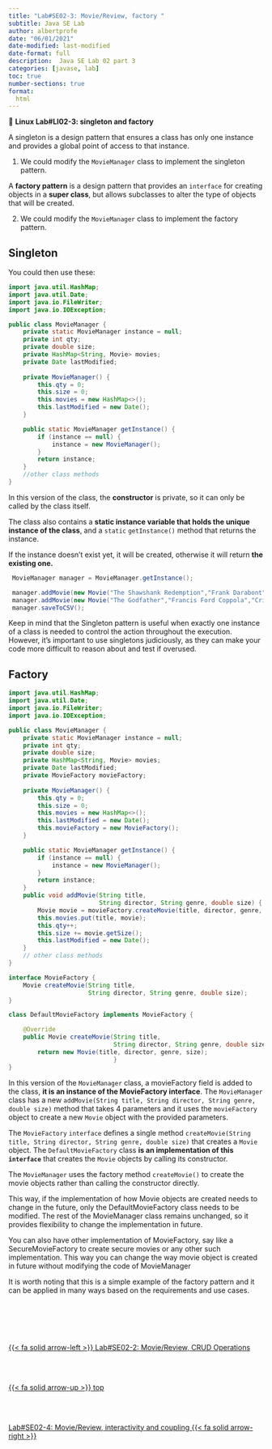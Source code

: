 ```yaml
---
title: "Lab#SE02-3: Movie/Review, factory "
subtitle: Java SE Lab
author: albertprofe
date: "06/01/2021"
date-modified: last-modified
date-format: full
description:  Java SE Lab 02 part 3
categories: [javase, lab]
toc: true
number-sections: true
format:
  html
---
```


::: {.labs}
📘 **Linux Lab#LI02-3: singleton and factory**

A singleton is a design pattern that ensures a class has only one instance and provides a global point of access to that instance.

1. We could modify the `MovieManager` class to implement the singleton pattern.

A **factory pattern** is a design pattern that provides an `interface` for creating objects in a **super class**, but allows subclasses to alter the type of objects that will be created.

2. We could modify the `MovieManager` class to implement the factory pattern.

:::

## Singleton

You could then use these:

```.java
import java.util.HashMap;
import java.util.Date;
import java.io.FileWriter;
import java.io.IOException;

public class MovieManager {
    private static MovieManager instance = null;
    private int qty;
    private double size;
    private HashMap<String, Movie> movies;
    private Date lastModified;
    
    private MovieManager() {
        this.qty = 0;
        this.size = 0;
        this.movies = new HashMap<>();
        this.lastModified = new Date();
    }

    public static MovieManager getInstance() {
        if (instance == null) {
            instance = new MovieManager();
        }
        return instance;
    }
    //other class methods
}
```
In this version of the class, the **constructor** is private, so it can only be called by the class itself.

The class also contains a **static instance variable that holds the unique instance of the class**, and a `static` `getInstance()` method that returns the instance.

If the instance doesn't exist yet, it will be created, otherwise it will return **the existing one.**

```.java
 MovieManager manager = MovieManager.getInstance();

 manager.addMovie(new Movie("The Shawshank Redemption","Frank Darabont","Crime"));
 manager.addMovie(new Movie("The Godfather","Francis Ford Coppola","Crime"));
 manager.saveToCSV();
```

::: {.callout-note}
Keep in mind that the Singleton pattern is useful when exactly one instance of a class is needed to control the action throughout the execution. However, it's important to use singletons judiciously, as they can make your code more difficult to reason about and test if overused.
:::

## Factory

```.java
import java.util.HashMap;
import java.util.Date;
import java.io.FileWriter;
import java.io.IOException;

public class MovieManager {
    private static MovieManager instance = null;
    private int qty;
    private double size;
    private HashMap<String, Movie> movies;
    private Date lastModified;
    private MovieFactory movieFactory;
    
    private MovieManager() {
        this.qty = 0;
        this.size = 0;
        this.movies = new HashMap<>();
        this.lastModified = new Date();
        this.movieFactory = new MovieFactory();
    }

    public static MovieManager getInstance() {
        if (instance == null) {
            instance = new MovieManager();
        }
        return instance;
    }
    public void addMovie(String title,
                         String director, String genre, double size) {
        Movie movie = movieFactory.createMovie(title, director, genre, size);
        this.movies.put(title, movie);
        this.qty++;
        this.size += movie.getSize();
        this.lastModified = new Date();
    }
    // other class methods
}
```

```.java
interface MovieFactory {
    Movie createMovie(String title,
                      String director, String genre, double size);
}
```

```.java
class DefaultMovieFactory implements MovieFactory {

    @Override
    public Movie createMovie(String title,
                             String director, String genre, double size) {
        return new Movie(title, director, genre, size);
                             }
}
```

In this version of the ``MovieManager`` class, a movieFactory field is added to the class, **it is an instance of the MovieFactory interface**. The ``MovieManager`` class has a new ``addMovie(String title, String director, String genre, double size)`` method that takes 4 parameters and it uses the ``movieFactory`` object to create a new ``Movie`` object with the provided parameters.

The ``MovieFactory`` ``interface`` defines a single method ``createMovie(String title, String director, String genre, double size)`` that creates a ``Movie`` object. The ``DefaultMovieFactory`` class **is an implementation of this ``interface``** that creates the ``Movie`` objects by calling its constructor.

::: {.callout-important}
The ``MovieManager`` uses the factory method ``createMovie()`` to create the movie objects rather than calling the constructor directly. 
:::

This way, if the implementation of how Movie objects are created needs to change in the future, only the DefaultMovieFactory class needs to be modified. The rest of the MovieManager class remains unchanged, so it provides flexibility to change the implementation in future.

::: {.callout-tip}
You can also have other implementation of MovieFactory, say like a SecureMovieFactory to create secure movies or any other such implementation. This way you can change the way movie object is created in future without modifying the code of MovieManager

It is worth noting that this is a simple example of the factory pattern and it can be applied in many ways based on the requirements and use cases.
:::


<!--- navLinks -->
<br><br>
<div class=row>
<br>
<div class='column left previous'>
<br>
[{{< fa solid arrow-left >}} Lab#SE02-2: Movie/Review, CRUD Operations](/javase/selab2-2.qmd)
<br>
</div>
<br>
<div class='column center'>
<br>
[{{< fa solid arrow-up >}} top](#top)
<br>
</div>
<br>
<div class='column right next'>
<br>
[Lab#SE02-4: Movie/Review, interactivity and coupling  {{< fa solid arrow-right >}}](/javase/selab2-4.qmd)
<br>
</div>
<br>
</div>
